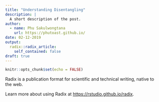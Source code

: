 ```yaml
---
title: "Understanding Disentangling"
description: |
  A short description of the post.
author:
  - name: Phu Sakulwongtana
    url: https://phutoast.github.io/
date: 02-12-2019
output:
  radix::radix_article:
    self_contained: false
draft: true
---
```


```r
knitr::opts_chunk$set(echo = FALSE)
```

Radix is a publication format for scientific and technical writing, native to the web.

Learn more about using Radix at <https://rstudio.github.io/radix>.

